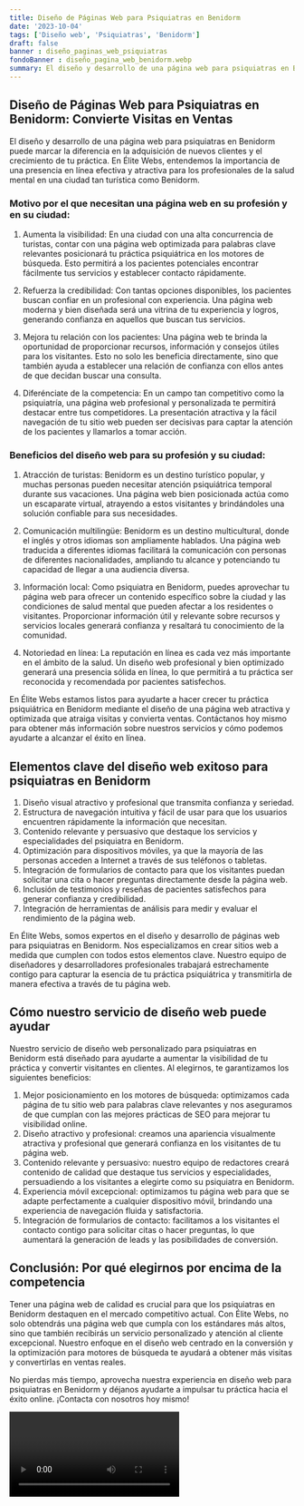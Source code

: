 ```yaml
---
title: Diseño de Páginas Web para Psiquiatras en Benidorm
date: '2023-10-04'
tags: ['Diseño web', 'Psiquiatras', 'Benidorm']
draft: false
banner : diseño_paginas_web_psiquiatras
fondoBanner : diseño_pagina_web_benidorm.webp
summary: El diseño y desarrollo de una página web para psiquiatras en Benidorm puede marcar la diferencia en la adquisición de nuevos clientes y el crecimiento de tu práctica. En Élite Webs, entendemos la importancia de una presencia en línea efectiva y atractiva para los profesionales de la salud mental en una ciudad tan turística como Benidorm.
---
```


## Diseño de Páginas Web para Psiquiatras en Benidorm: Convierte Visitas en Ventas

El diseño y desarrollo de una página web para psiquiatras en Benidorm puede marcar la diferencia en la adquisición de nuevos clientes y el crecimiento de tu práctica. En Élite Webs, entendemos la importancia de una presencia en línea efectiva y atractiva para los profesionales de la salud mental en una ciudad tan turística como Benidorm.

### Motivo por el que necesitan una página web en su profesión y en su ciudad:

1. Aumenta la visibilidad: En una ciudad con una alta concurrencia de turistas, contar con una página web optimizada para palabras clave relevantes posicionará tu práctica psiquiátrica en los motores de búsqueda. Esto permitirá a los pacientes potenciales encontrar fácilmente tus servicios y establecer contacto rápidamente.

2. Refuerza la credibilidad: Con tantas opciones disponibles, los pacientes buscan confiar en un profesional con experiencia. Una página web moderna y bien diseñada será una vitrina de tu experiencia y logros, generando confianza en aquellos que buscan tus servicios.

3. Mejora tu relación con los pacientes: Una página web te brinda la oportunidad de proporcionar recursos, información y consejos útiles para los visitantes. Esto no solo les beneficia directamente, sino que también ayuda a establecer una relación de confianza con ellos antes de que decidan buscar una consulta.

4. Diferénciate de la competencia: En un campo tan competitivo como la psiquiatría, una página web profesional y personalizada te permitirá destacar entre tus competidores. La presentación atractiva y la fácil navegación de tu sitio web pueden ser decisivas para captar la atención de los pacientes y llamarlos a tomar acción.

### Beneficios del diseño web para su profesión y su ciudad:

1. Atracción de turistas: Benidorm es un destino turístico popular, y muchas personas pueden necesitar atención psiquiátrica temporal durante sus vacaciones. Una página web bien posicionada actúa como un escaparate virtual, atrayendo a estos visitantes y brindándoles una solución confiable para sus necesidades.

2. Comunicación multilingüe: Benidorm es un destino multicultural, donde el inglés y otros idiomas son ampliamente hablados. Una página web traducida a diferentes idiomas facilitará la comunicación con personas de diferentes nacionalidades, ampliando tu alcance y potenciando tu capacidad de llegar a una audiencia diversa.

3. Información local: Como psiquiatra en Benidorm, puedes aprovechar tu página web para ofrecer un contenido específico sobre la ciudad y las condiciones de salud mental que pueden afectar a los residentes o visitantes. Proporcionar información útil y relevante sobre recursos y servicios locales generará confianza y resaltará tu conocimiento de la comunidad.

4. Notoriedad en línea: La reputación en línea es cada vez más importante en el ámbito de la salud. Un diseño web profesional y bien optimizado generará una presencia sólida en línea, lo que permitirá a tu práctica ser reconocida y recomendada por pacientes satisfechos.

En Élite Webs estamos listos para ayudarte a hacer crecer tu práctica psiquiátrica en Benidorm mediante el diseño de una página web atractiva y optimizada que atraiga visitas y convierta ventas. Contáctanos hoy mismo para obtener más información sobre nuestros servicios y cómo podemos ayudarte a alcanzar el éxito en línea.

<GifSeo />

<Cta />

## Elementos clave del diseño web exitoso para psiquiatras en Benidorm

1. Diseño visual atractivo y profesional que transmita confianza y seriedad.
2. Estructura de navegación intuitiva y fácil de usar para que los usuarios encuentren rápidamente la información que necesitan.
3. Contenido relevante y persuasivo que destaque los servicios y especialidades del psiquiatra en Benidorm.
4. Optimización para dispositivos móviles, ya que la mayoría de las personas acceden a Internet a través de sus teléfonos o tabletas.
5. Integración de formularios de contacto para que los visitantes puedan solicitar una cita o hacer preguntas directamente desde la página web.
6. Inclusión de testimonios y reseñas de pacientes satisfechos para generar confianza y credibilidad.
7. Integración de herramientas de análisis para medir y evaluar el rendimiento de la página web.

En Élite Webs, somos expertos en el diseño y desarrollo de páginas web para psiquiatras en Benidorm. Nos especializamos en crear sitios web a medida que cumplen con todos estos elementos clave. Nuestro equipo de diseñadores y desarrolladores profesionales trabajará estrechamente contigo para capturar la esencia de tu práctica psiquiátrica y transmitirla de manera efectiva a través de tu página web.

## Cómo nuestro servicio de diseño web puede ayudar

Nuestro servicio de diseño web personalizado para psiquiatras en Benidorm está diseñado para ayudarte a aumentar la visibilidad de tu práctica y convertir visitantes en clientes. Al elegirnos, te garantizamos los siguientes beneficios:

1. Mejor posicionamiento en los motores de búsqueda: optimizamos cada página de tu sitio web para palabras clave relevantes y nos aseguramos de que cumplan con las mejores prácticas de SEO para mejorar tu visibilidad online.
2. Diseño atractivo y profesional: creamos una apariencia visualmente atractiva y profesional que generará confianza en los visitantes de tu página web.
3. Contenido relevante y persuasivo: nuestro equipo de redactores creará contenido de calidad que destaque tus servicios y especialidades, persuadiendo a los visitantes a elegirte como su psiquiatra en Benidorm.
4. Experiencia móvil excepcional: optimizamos tu página web para que se adapte perfectamente a cualquier dispositivo móvil, brindando una experiencia de navegación fluida y satisfactoria.
5. Integración de formularios de contacto: facilitamos a los visitantes el contacto contigo para solicitar citas o hacer preguntas, lo que aumentará la generación de leads y las posibilidades de conversión.

## Conclusión: Por qué elegirnos por encima de la competencia

Tener una página web de calidad es crucial para que los psiquiatras en Benidorm destaquen en el mercado competitivo actual. Con Élite Webs, no solo obtendrás una página web que cumpla con los estándares más altos, sino que también recibirás un servicio personalizado y atención al cliente excepcional. Nuestro enfoque en el diseño web centrado en la conversión y la optimización para motores de búsqueda te ayudará a obtener más visitas y convertirlas en ventas reales.

No pierdas más tiempo, aprovecha nuestra experiencia en diseño web para psiquiatras en Benidorm y déjanos ayudarte a impulsar tu práctica hacia el éxito online. ¡Contacta con nosotros hoy mismo!

<Video />

<CtaBot job='Psiquiatras' city='Benidorm'/>

<Gmaps query='Benidorm+españa+maps' />